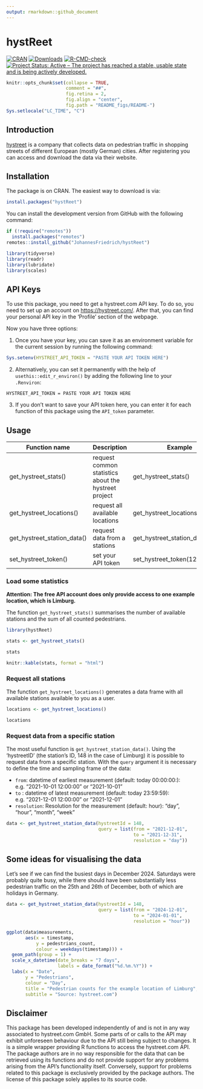 ```yaml
---
output: rmarkdown::github_document
---
```


<!-- README.md is generated from README.Rmd. Please edit that file -->

# hystReet
<!-- badges: start -->
[![CRAN](http://www.r-pkg.org/badges/version/hystReet)](https://CRAN.R-project.org/package=hystReet)
[![Downloads](https://cranlogs.r-pkg.org/badges/grand-total/hystReet)](https://www.r-pkg.org/pkg/hystReet)
[![R-CMD-check](https://github.com/JohannesFriedrich/hystReet/workflows/R-CMD-check/badge.svg)](https://github.com/JohannesFriedrich/hystReet/actions)
[![Project Status: Active – The project has reached a stable, usable state and is being actively developed.](http://www.repostatus.org/badges/latest/active.svg)](http://www.repostatus.org/#active)
<!-- badges: end -->


```r
knitr::opts_chunk$set(collapse = TRUE,
                      comment = "##",
                      fig.retina = 2,
                      fig.align = "center",
                      fig.path = "README_figs/README-")
Sys.setlocale("LC_TIME", "C")
```

## Introduction

[hystreet](https://hystreet.com) is a company that collects data on
pedestrian traffic in shopping streets of different European (mostly German) 
cities. After registering you can access and download the data via their website.


## Installation

The package is on CRAN. The easiest way to download is via:

```r
install.packages("hystReet")
```


You can install the development version from GitHub with the following command:

```r
if (!require("remotes"))
  install.packages("remotes")
remotes::install_github("JohannesFriedrich/hystReet")
```


```r
library(tidyverse)
library(readr)
library(lubridate)
library(scales)
```


## API Keys

To use this package, you need to get a hystreet.com API key. To do so, you need to set up an account on [https://hystreet.com/](https://hystreet.com/). After that, you can find your personal API key
in the 'Profile' section of the webpage.

Now you have three options:

(1)
Once you have your key, you can save it as an environment variable for the current session by running the following command:

```r
Sys.setenv(HYSTREET_API_TOKEN = "PASTE YOUR API TOKEN HERE")
```


(2)
Alternatively, you can set it permanently with the help of `usethis::edit_r_environ()` by adding the following line to your `.Renviron`: 

```
HYSTREET_API_TOKEN = PASTE YOUR API TOKEN HERE
```

(3)
If you don't want to save your API token here, you can enter it for each function of this package using the `API_token` parameter.

## Usage

Function name       | Description                                        | Example
--------------------|----------------------------------------------------| -------
get_hystreet_stats() | request common statistics about the hystreet project | get_hystreet_stats() 
get_hystreet_locations() | request all available locations | get_hystreet_locations() 
get_hystreet_station_data() | request data from a stations  | get_hystreet_station_data(71)
set_hystreet_token() | set your API token | set_hystreet_token(123456789)

### Load some statistics

**Attention: The free API account does only provide access to one example location, which is Limburg.**

The function `get_hystreet_stats()` summarises the number of available stations and the sum of all counted pedestrians.

```r
library(hystReet)

stats <- get_hystreet_stats()
```

```r
stats
```

```r
knitr::kable(stats, format = "html")
```


### Request all stations

The function `get_hystreet_locations()` generates a data frame with all available stations available to you as a user. 

```r
locations <- get_hystreet_locations()
```

```r
locations
```

### Request data from a specific station

The most useful function is `get_hystreet_station_data()`. Using the 'hystreetID' (the station's ID, 148 in the case of Limburg) it is possible to request data from a specific station. With the `query` argument it is necessary to define the time and sampling frame of the data: 

* `from`: datetime of earliest measurement (default: today 00:00:00:): e.g. "2021-10-01 12:00:00" or "2021-10-01"
* `to` : datetime of latest measurement (default: today 23:59:59): e.g. "2021-12-01 12:00:00" or "2021-12-01"
* `resolution`: Resolution for the measurement (default: hour): "day", "hour", "month", "week"

```r
data <- get_hystreet_station_data(hystreetId = 148,
                                  query = list(from = "2021-12-01", 
                                               to = "2021-12-31", 
                                               resolution = "day"))
```


## Some ideas for visualising the data

Let's see if we can find the busiest days in December 2024. Saturdays were probably quite busy, while there should have been substantially less pedestrian traffic on the 25th and 26th of December, both of which are holidays in Germany.

```r
data <- get_hystreet_station_data(hystreetId = 148, 
                                  query = list(from = "2024-12-01", 
                                               to = "2024-01-01", 
                                               resolution = "hour"))
```

```r
ggplot(data$measurements, 
       aes(x = timestamp, 
           y = pedestrians_count, 
           colour = weekdays(timestamp))) +
  geom_path(group = 1) +
  scale_x_datetime(date_breaks = "7 days", 
                   labels = date_format("%d.%m.%Y")) +
  labs(x = "Date",
       y = "Pedestrians",
       colour = "Day",
       title = "Pedestrian counts for the example location of Limburg",
       subtitle = "Source: hystreet.com")
```

## Disclaimer
This package has been developed independently of and is not in any way associated to hystreet.com GmbH. 
Some parts of or calls to the API may exhibit unforeseen behaviour due to the API still being subject to changes. 
It is a simple wrapper providing R functions to access the hystreet.com API. 
The package authors are in no way responsible for the data that can be retrieved using its functions and do not provide 
support for any problems arising from the API’s functionality itself. Conversely, support for problems 
related to this package is exclusively provided by the package authors. 
The license of this package solely applies to its source code.